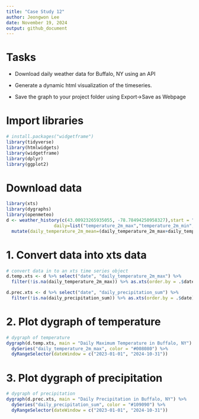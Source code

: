 ```yaml
---
title: "Case Study 12"
author: Jeongwon Lee
date: November 19, 2024
output: github_document
---
```


# Tasks

-   Download daily weather data for Buffalo, NY using an API

-   Generate a dynamic html visualization of the timeseries.

-   Save the graph to your project folder using Export-\>Save as Webpage

# Import libraries

```r
# install.packages("widgetframe")
library(tidyverse)
library(htmlwidgets)
library(widgetframe)
library(dplyr)
library(ggplot2)
```

# Download data

```r
library(xts)
library(dygraphs)
library(openmeteo)
d <- weather_history(c(43.00923265935055, -78.78494250958327),start = "2023-01-01",end=today(),
                  daily=list("temperature_2m_max","temperature_2m_min","precipitation_sum")) %>% 
  mutate(daily_temperature_2m_mean=(daily_temperature_2m_max+daily_temperature_2m_min)/2)
```

# 1. Convert data into xts data

```r
# convert data in to an xts time series object
d.temp.xts <- d %>% select("date", "daily_temperature_2m_max") %>%
  filter(!is.na(daily_temperature_2m_max)) %>% as.xts(order.by = .$date)

d.prec.xts <- d %>% select("date", "daily_precipitation_sum") %>%
  filter(!is.na(daily_precipitation_sum)) %>% as.xts(order.by = .$date)
```

# 2. Plot dygraph of temperature

```r
# dygraph of temperature
dygraph(d.temp.xts, main = "Daily Maximum Temperature in Buffalo, NY") %>%
  dySeries("daily_temperature_2m_max", color = "#008080") %>%
  dyRangeSelector(dateWindow = c("2023-01-01", "2024-10-31"))
```

# 3. Plot dygraph of precipitation

```r
# dygraph of precipitation
dygraph(d.prec.xts, main = "Daily Precipitation in Buffalo, NY") %>%
  dySeries("daily_precipitation_sum", color = "#109090") %>%
  dyRangeSelector(dateWindow = c("2023-01-01", "2024-10-31"))
```
